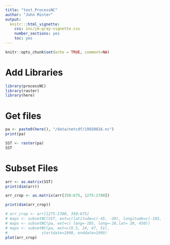 ```yaml
---
title: "test_ProcessNC"
author: "John Minter"
output:
  knitr:::html_vignette:
    css: inc/jm-gray-vignette.css
    number_sections: yes
    toc: yes
---
```


```r
knitr::opts_chunk$set(echo = TRUE, comment=NA)
```

# Add Libraries

```r
library(processNC)
library(raster)
library(here)
```

# Get files

```r
pa <- paste0(here(), "/data/netcdf/19920816.nc")
print(pa)
```   

```r
SST <- raster(pa)
SST
```

# Subset Files

```r
arr <- as.matrix(SST)
print(dim(arr))
```

```r
arr_crop <- as.matrix(arr[350:675, 1275:1700])

print(dim(arr_crop))
```

```r
# arr_crop <- arr[1275:1700, 350:675]
# maps <- subsetNC(SST, ext=c(latitude=c(-45, -20), longitude=c(-105, -20)))
# maps <- subsetNC(pa, ext=c( long=-105, long=-20,lat= 20, 450))
# maps <- subsetNC(pa, ext=c(8.5, 14, 47, 51),
#               startdate=1990, enddate=1999)
plot(arr_crop)
```
